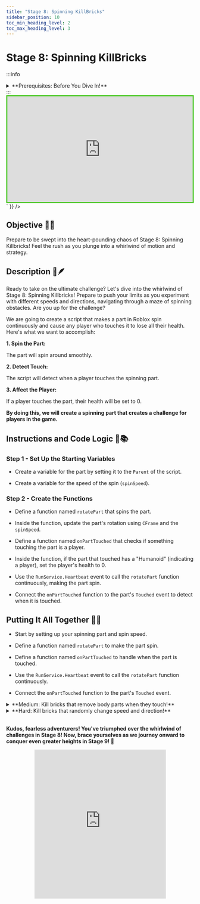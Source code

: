 ```yaml
---
title: "Stage 8: Spinning KillBricks"
sidebar_position: 10
toc_min_heading_level: 2
toc_max_heading_level: 3
---
```



# Stage 8: Spinning KillBricks

:::info
<details style={{border:'none'}}>
    <summary>**Prerequisites: Before You Dive In!**</summary>

    Prepare yourselves, brave adventurers, as you stand on the brink of Stage 8! But first, ensure you've conquered the twists and turns of the preceding challenges.

    **1. Intro**

    Lay the groundwork for your coding conquest.

    **2. Setup**

    Equip yourself with the necessary tools and knowledge.

    **3. Stage 1: Ascending Walls**

    Scale new heights and overcome obstacles.

    **4. Stage 2: Sphere Stairs**

    Navigate the spherical staircase with finesse.

    **5. Stage 3: Plank Walkway**

    Balance and coordination are key on this precarious path.

    **6. Stage 4: KillBrick Path**

    Dodge deadly obstacles in this challenging terrain.

    **7. Stage 5: Fireball Footpath**

    Brave the fiery path and emerge victorious.

    **8. Stage 6: Military Minefield**

    Navigate through hidden dangers and traps.

    **9. Stage 7: Rolling Rocks**

    Roll with the punches and conquer the rocky terrain.

    **With each victory, you edge closer to the ultimate test: the Spinning KillBrick challenge!🚀🌟**
</details>
:::

<br  />

<div dangerouslySetInnerHTML={{
  __html: `
    <div style="padding:56.25% 0 0 0;position:relative;border:3px solid #47c621;">
      <iframe src="https://player.vimeo.com/video/952507564?h=8eeda9b998" frameborder="0" allow="autoplay; fullscreen; picture-in-picture; clipboard-write" style="position:absolute;top:0;left:0;width:100%;height:100%;" title="Roblox Entrepreneur Part 1 - Stage 8 (Easy)"></iframe>
    </div>
    <script src="https://player.vimeo.com/api/player.js"></script>
  `
}} />

## Objective 🧐🗿

Prepare to be swept into the heart-pounding chaos of Stage 8: Spinning Killbricks! Feel the rush as you plunge into a whirlwind of motion and strategy.

## Description 📖🪶

Ready to take on the ultimate challenge? Let's dive into the whirlwind of Stage 8: Spinning Killbricks! Prepare to push your limits as you experiment with different speeds and directions, navigating through a maze of spinning obstacles. Are you up for the challenge?

We are going to create a script that makes a part in Roblox spin continuously and cause any player who touches it to lose all their health. Here's what we want to accomplish: 

**1. Spin the Part:**

The part will spin around smoothly. 

**2. Detect Touch:**

The script will detect when a player touches the spinning part. 

**3. Affect the Player:**

If a player touches the part, their health will be set to 0. 

**By doing this, we will create a spinning part that creates a challenge for players in the game.** 

## Instructions and Code Logic 📝📚

### Step 1 - Set Up the Starting Variables

- Create a variable for the part by setting it to the `Parent` of the script. 

- Create a variable for the speed of the spin (`spinSpeed`). 

### Step 2 - Create the Functions

- Define a function named `rotatePart` that spins the part. 

- Inside the function, update the part's rotation using `CFrame` and the `spinSpeed`. 

- Define a function named `onPartTouched` that checks if something touching the part is a player. 

- Inside the function, if the part that touched has a "Humanoid" (indicating a player), set the player's health to 0. 

- Use the `RunService.Heartbeat` event to call the `rotatePart` function continuously, making the part spin. 

- Connect the `onPartTouched` function to the part's `Touched` event to detect when it is touched. 

## Putting It All Together 🔧🔩

- Start by setting up your spinning part and spin speed. 

- Define a function named `rotatePart` to make the part spin. 

- Define a function named `onPartTouched` to handle when the part is touched. 

- Use the `RunService.Heartbeat` event to call the `rotatePart` function continuously. 

- Connect the `onPartTouched` function to the part's `Touched` event. 

<details>
    <summary>**Medium: Kill bricks that remove body parts when they touch!**</summary>

  <div dangerouslySetInnerHTML={{
    __html: `
      <div style="padding:56.25% 0 0 0;position:relative;border:3px solid #47c621;">
        <iframe src="https://player.vimeo.com/video/952507578?h=e8bd7f92d4" frameborder="0" allow="autoplay; fullscreen; picture-in-picture; clipboard-write" style="position:absolute;top:0;left:0;width:100%;height:100%;" title="Roblox Entrepreneur Part 1 - Stage 8 (Medium)"></iframe>
      </div>
      <script src="https://player.vimeo.com/api/player.js"></script>
    `
  }} />

    <br  />
    
    **Description 📖🪶** 

    We are going to create a script that makes a part in Roblox spin continuously. The spin direction and speed will change randomly, and the part will reduce the health of any player who touches it and destroy the touched part. Here's what we want to accomplish: 

    *1. Spin the Part:*
    
    The part will spin around smoothly. 

    *2. Change Spin Properties:*
    
    The direction and speed of the spin will change randomly. 

    *3. Detect Touch:*
    
    If a player touches the part, their health will be reduced, and the touched part will be destroyed. 

    *By doing this, we will create a dynamic and interactive spinning part in the game.* 

    <br  />

    **Instructions and Code Logic 📝📚**

    Step 1 - Set Up the Starting Variables

    - Create a variable for the spinning part by setting it to the `Parent` of the script. 

    - Get the `RunService` from the game to connect to the Heartbeat event. 

    - Set the initial direction of the spin (1 for clockwise, -1 for counterclockwise). 

    - Set the initial speed of the spin in degrees per frame. 

    Step 2 - Create a Function

    - Define a function named `rotatePart`. 

    - Inside the function, rotate the part around the Y-axis by the spin speed. 

    - Define a function named `onPartTouched` that takes a part (`hit`) as an argument. 

    - Inside the function, check if the part that touched has a humanoid (indicating a player). 

    - If it does, reduce the player's health by 10 and destroy the touched part. 

    - Define a function named `changeSpinProperties`. 

    - Inside the function, randomly set the direction to 1 (clockwise) or -1 (counterclockwise). 

    - Randomly set the spin speed between 1 and 10 degrees per frame. 

    - Connect the `rotatePart` function to the Heartbeat event so it runs every frame. 

    - Connect the `onPartTouched` function to the `Touched` event for the spinning part.

    Step 3 - Create an Infinite Loop

    - Create a loop that runs forever using `while true do`. 

    - Inside the loop, call the `changeSpinProperties` function to update the spin properties. 

    - Use the `wait` function to pause the loop for a random time between 1 and 4 seconds.  

    - The loop will automatically start running and changing the spin properties. 

    <br  />

    **Putting It All Together 🔧🔩**

    - Start by setting up your spinning part and initial properties. 

    - Define functions to handle rotation, player collisions, and changing spin properties. 

    - Connect the functions to the appropriate events. 

    - Create an infinite loop to change the spin properties periodically. 
</details>

<details>
    <summary>**Hard: Kill bricks that randomly change speed and direction!**</summary>

  <div dangerouslySetInnerHTML={{
    __html: `
      <div style="padding:56.25% 0 0 0;position:relative;border:3px solid #47c621;">
        <iframe src="https://player.vimeo.com/video/952507570?h=9367339fee" frameborder="0" allow="autoplay; fullscreen; picture-in-picture; clipboard-write" style="position:absolute;top:0;left:0;width:100%;height:100%;" title="Roblox Entrepreneur Part 1 - Stage 8 (Hard)"></iframe>
      </div>
      <script src="https://player.vimeo.com/api/player.js"></script>
    `
  }} />

    <br  />

    **Description 📖🪶** 

    We are going to create a script that makes a part in Roblox spin continuously. The spin direction and speed will change randomly, and the part will reduce the health of any player who touches it. Here's what we want to accomplish: 

    *1. Spin the Part:*
    
    The part will spin around smoothly. 

    *2. Change Spin Properties:*
    
    The direction and speed of the spin will change randomly every few seconds. 

    *3. Detect Touch:*
    
    If a player touches the spinning part, their health will be reduced. 

    *By doing this, we will create a dynamic and interactive spinning part in the game.* 

    <br  />

    **Instructions and Code Logic 📝📚** 

    Step 1 - Set Up the Starting Variables

    - Create a variable for the spinning part by setting it to the `Parent` of the script. 

    - Get the `RunService` from the game to connect to the Heartbeat event. 

    - Set the initial direction of the spin (1 for clockwise, -1 for counterclockwise). 

    - Set the initial speed of the spin in degrees per frame. 

    Step 2- Create a Function

    - Define a function named `rotatePart`. 

    - Inside the function, rotate the part around the Y-axis by the spin speed. 

    - Define a function named `onPartTouched` that takes a part (`hit`) as an argument. 

    - Inside the function, check if the part that touched has a humanoid (indicating a player). 

    - If it does, reduce the player's health by 50. 

    - Define a function named `changeSpinProperties`. 

    - Inside the function, randomly set the direction to 1 (clockwise) or -1 (counterclockwise). 

    - Randomly set the spin speed between 1 and 10 degrees per frame. 

    - Connect the `rotatePart` function to the Heartbeat event so it runs every frame. 

    - Connect the `onPartTouched` function to the `Touched` event for the spinning part. 

    Step 3 - Create an Infinite Loop

    - Create a loop that runs forever using `while true do`. 

    - Inside the loop, call the `changeSpinProperties` function to update the spin properties. 

    - Use the `wait` function to pause the loop for a random time between 1 and 4 seconds. 

    <br  />

    **Putting It All Together 🔧🔩**

    - Start by setting up your spinning part and initial properties. 

    - Define functions to handle rotation, player collisions, and changing spin properties. 

    - Connect the functions to the appropriate events. 

    - Create an infinite loop to change the spin properties periodically. 
</details>

<br  />

**Kudos, fearless adventurers! You've triumphed over the whirlwind of challenges in Stage 8! Now, brace yourselves as we journey onward to conquer even greater heights in Stage 9! 🌟**

<div align='center'>
    <iframe width="70%" height="400" src="https://www.youtube.com/embed/MCB_A8N1DNU" title="LeBron James, scream if you love Roblox" frameborder="0" allow="accelerometer; autoplay; clipboard-write; encrypted-media; gyroscope; picture-in-picture; web-share" referrerpolicy="strict-origin-when-cross-origin" allowfullscreen></iframe>
</div>